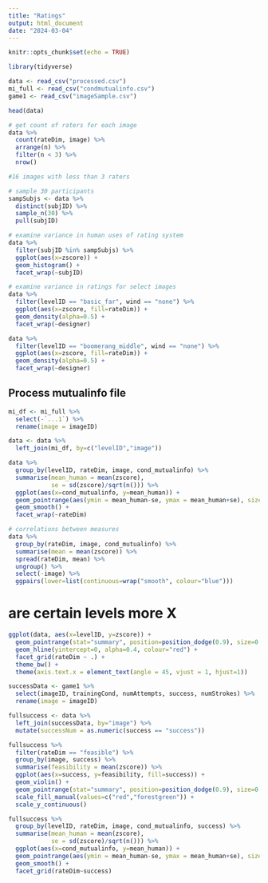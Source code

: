 ```yaml
---
title: "Ratings"
output: html_document
date: "2024-03-04"
---
```


```r
knitr::opts_chunk$set(echo = TRUE)

library(tidyverse)

data <- read_csv("processed.csv")
mi_full <- read_csv("condmutualinfo.csv")
game1 <- read_csv("imageSample.csv")
```

```r
head(data)
```

```r
# get count of raters for each image
data %>%
  count(rateDim, image) %>%
  arrange(n) %>%
  filter(n < 3) %>%
  nrow()

#16 images with less than 3 raters
```

```r
# sample 30 participants
sampSubjs <- data %>%
  distinct(subjID) %>%
  sample_n(30) %>%
  pull(subjID)

# examine variance in human uses of rating system
data %>%
  filter(subjID %in% sampSubjs) %>%
  ggplot(aes(x=zscore)) +
  geom_histogram() +
  facet_wrap(~subjID)
```

```r
# examine variance in ratings for select images
data %>%
  filter(levelID == "basic_far", wind == "none") %>%
  ggplot(aes(x=zscore, fill=rateDim)) +
  geom_density(alpha=0.5) +
  facet_wrap(~designer)

data %>%
  filter(levelID == "boomerang_middle", wind == "none") %>%
  ggplot(aes(x=zscore, fill=rateDim)) +
  geom_density(alpha=0.5) +
  facet_wrap(~designer)
```


## Process mutualinfo file
```r
mi_df <- mi_full %>%
  select(-`...1`) %>%
  rename(image = imageID)

data <- data %>%
  left_join(mi_df, by=c("levelID","image"))
```

```r
data %>%
  group_by(levelID, rateDim, image, cond_mutualinfo) %>%
  summarise(mean_human = mean(zscore),
            se = sd(zscore)/sqrt(n())) %>%
  ggplot(aes(x=cond_mutualinfo, y=mean_human)) +
  geom_pointrange(aes(ymin = mean_human-se, ymax = mean_human+se), size=0.1) +
  geom_smooth() +
  facet_wrap(~rateDim)

```

```r
# correlations between measures
data %>%
  group_by(rateDim, image, cond_mutualinfo) %>%
  summarise(mean = mean(zscore)) %>%
  spread(rateDim, mean) %>%
  ungroup() %>%
  select(-image) %>%
  ggpairs(lower=list(continuous=wrap("smooth", colour="blue")))


```

# are certain levels more X
```r
ggplot(data, aes(x=levelID, y=zscore)) +
  geom_pointrange(stat="summary", position=position_dodge(0.9), size=0.05) +
  geom_hline(yintercept=0, alpha=0.4, colour="red") +
  facet_grid(rateDim ~ .) +
  theme_bw() +
  theme(axis.text.x = element_text(angle = 45, vjust = 1, hjust=1))
```

```r
successData <- game1 %>%
  select(imageID, trainingCond, numAttempts, success, numStrokes) %>%
  rename(image = imageID)

fullsuccess <- data %>%
  left_join(successData, by="image") %>%
  mutate(successNum = as.numeric(success == "success"))
```


```r
fullsuccess %>%
  filter(rateDim == "feasible") %>%
  group_by(image, success) %>%
  summarise(feasibility = mean(zscore)) %>%
  ggplot(aes(x=success, y=feasibility, fill=success)) +
  geom_violin() +
  geom_pointrange(stat="summary", position=position_dodge(0.9), size=0.05) +
  scale_fill_manual(values=c("red","forestgreen")) +
  scale_y_continuous()
```

```r
fullsuccess %>%
  group_by(levelID, rateDim, image, cond_mutualinfo, success) %>%
  summarise(mean_human = mean(zscore),
            se = sd(zscore)/sqrt(n())) %>%
  ggplot(aes(x=cond_mutualinfo, y=mean_human)) +
  geom_pointrange(aes(ymin = mean_human-se, ymax = mean_human+se), size=0.1) +
  geom_smooth() +
  facet_grid(rateDim~success)
```

